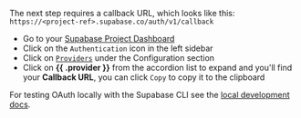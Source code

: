 The next step requires a callback URL, which looks like this: `https://<project-ref>.supabase.co/auth/v1/callback`

- Go to your [Supabase Project Dashboard](/dashboard)
- Click on the `Authentication` icon in the left sidebar
- Click on [`Providers`](/dashboard/project/_/auth/providers) under the Configuration section
- Click on **{{ .provider }}** from the accordion list to expand and you'll find your **Callback URL**, you can click `Copy` to copy it to the clipboard

<Admonition type="note">

For testing OAuth locally with the Supabase CLI see the [local development docs](/docs/guides/cli/local-development#use-auth-locally).

</Admonition>
